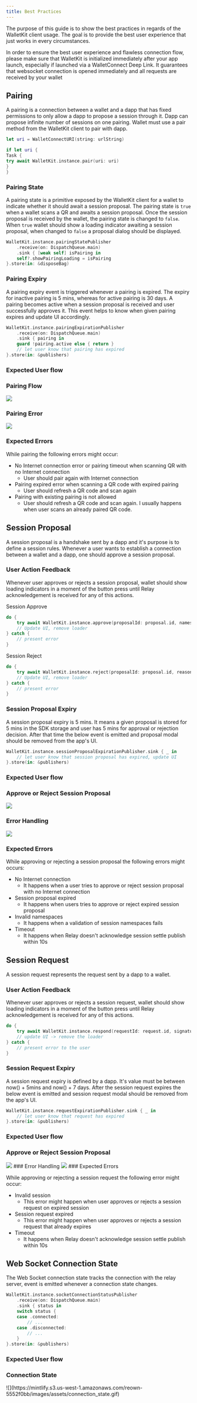 ```yaml
---
title: Best Practices
---
```


The purpose of this guide is to show the best practices in regards of the WalletKit client usage. The goal is to provide the best user experience that just works in every circumstances.

<Info>
In order to ensure the best user experience and flawless connection flow, please make sure that WalletKit is initialized immediately after your app launch, especially if launched via a WalletConnect Deep Link. It guarantees that websocket connection is opened immediately and all requests are received by your wallet
</Info>

## Pairing

A pairing is a connection between a wallet and a dapp that has fixed permissions to only allow a dapp to propose a session through it. Dapp can propose infinite number of sessions on one pairing. Wallet must use a pair method from the WalletKit client to pair with dapp.

```swift
let uri = WalletConnectURI(string: urlString)

if let uri {
Task {
try await WalletKit.instance.pair(uri: uri)
}
}

```

### Pairing State

A pairing state is a primitive exposed by the WalletKit client for a wallet to indicate whether it should await a session proposal. The pairing state is `true` when a wallet scans a QR and awaits a session proposal. Once the session proposal is received by the wallet, the pairing state is changed to `false`.
When `true` wallet should show a loading indicator awaiting a session proposal, when changed to `false` a proposal dialog should be displayed.

```swift
WalletKit.instance.pairingStatePublisher
    .receive(on: DispatchQueue.main)
    .sink { [weak self] isPairing in
    self?.showPairingLoading = isPairing
}.store(in: &disposeBag)
```

### Pairing Expiry

A pairing expiry event is triggered whenever a pairing is expired. The expiry for inactive pairing is 5 mins, whereas for active pairing is 30 days. A pairing becomes active when a session proposal is received and user successfully approves it. This event helps to know when given pairing expires and update UI accordingly.

```Swift
WalletKit.instance.pairingExpirationPublisher
    .receive(on: DispatchQueue.main)
    .sink { pairing in
    guard !pairing.active else { return }
    // let user know that pairing has expired
}.store(in: &publishers)
```

### Expected User flow

### Pairing Flow

<Frame>
  <img className="rounded-lg" src="https://mintlify.s3.us-west-1.amazonaws.com/reown-5552f0bb/images/assets/pairing.gif" style={{ width: '75%', height: '100%' }} />
</Frame>

### Pairing Error

<Frame>
  <img className="rounded-lg" src="https://mintlify.s3.us-west-1.amazonaws.com/reown-5552f0bb/images/assets/pairing_error.gif" style={{ width: '75%', height: '100%' }} />
</Frame>

### Expected Errors

While pairing the following errors might occur:

- No Internet connection error or pairing timeout when scanning QR with no Internet connection
  - User should pair again with Internet connection
- Pairing expired error when scanning a QR code with expired pairing
  - User should refresh a QR code and scan again
- Pairing with existing pairing is not allowed
  - User should refresh a QR code and scan again. I usually happens when user scans an already paired QR code.

## Session Proposal

A session proposal is a handshake sent by a dapp and it's purpose is to define a session rules. Whenever a user wants to establish a connection between a wallet and a dapp, one should approve a session proposal.

### User Action Feedback

Whenever user approves or rejects a session proposal, wallet should show loading indicators in a moment of the button press until Relay acknowledgement is received for any of this actions.

Session Approve
```swift
do {
    try await WalletKit.instance.approve(proposalId: proposal.id, namespaces: sessionNamespaces, sessionProperties: proposal.sessionProperties)
    // Update UI, remove loader
} catch {
    // present error
}
```

Session Reject

```swift
do {
    try await WalletKit.instance.reject(proposalId: proposal.id, reason: .userRejected)
    // Update UI, remove loader
} catch {
    // present error
}
```

### Session Proposal Expiry

A session proposal expiry is 5 mins. It means a given proposal is stored for 5 mins in the SDK storage and user has 5 mins for approval or rejection decision. After that time the below event is emitted and proposal modal should be removed from the app's UI.

```swift
WalletKit.instance.sessionProposalExpirationPublisher.sink { _ in
    // let user know that session proposal has expired, update UI
}.store(in: &publishers)
```

### Expected User flow

### Approve or Reject Session Proposal

<Frame caption="">
  <img className="rounded-lg" src="https://mintlify.s3.us-west-1.amazonaws.com/reown-5552f0bb/images/assets/pairing.gif" style={{ width: '75%', height: '100%' }}/>
</Frame>

### Error Handling

<Frame caption="">
  <img className="rounded-lg" src="https://mintlify.s3.us-west-1.amazonaws.com/reown-5552f0bb/images/assets/proposal_error.gif" style={{ width: '75%', height: '100%' }}/>
</Frame>

### Expected Errors

While approving or rejecting a session proposal the following errors might occurs:

- No Internet connection
  - It happens when a user tries to approve or reject session proposal with no Internet connection
- Session proposal expired
  - It happens when users tries to approve or reject expired session proposal
- Invalid namespaces
  - It happens when a validation of session namespaces fails
- Timeout
  - It happens when Relay doesn't acknowledge session settle publish within 10s

## Session Request

A session request represents the request sent by a dapp to a wallet.

### User Action Feedback

Whenever user approves or rejects a session request, wallet should show loading indicators in a moment of the button press until Relay acknowledgement is received for any of this actions.

```swift
do {
    try await WalletKit.instance.respond(requestId: request.id, signature: signature, from: account)
    // update UI -> remove the loader
} catch {
    // present error to the user
}
```

### Session Request Expiry

A session request expiry is defined by a dapp. It's value must be between now() + 5mins and now() + 7 days. After the session request expires the below event is emitted and session request modal should be removed from the app's UI.

```swift
WalletKit.instance.requestExpirationPublisher.sink { _ in
    // let user know that request has expired
}.store(in: &publishers)
```

### Expected User flow

### Approve or Reject Session Proposal
<Frame>
  <img className="rounded-lg" src="https://mintlify.s3.us-west-1.amazonaws.com/reown-5552f0bb/images/assets/session_request.gif" style={{ width: '75%', height: '100%' }}/>
</Frame>
### Error Handling
<Frame>
  <img className="rounded-lg" src="https://mintlify.s3.us-west-1.amazonaws.com/reown-5552f0bb/images/assets/session_request_error.gif" style={{ width: '75%', height: '100%' }}/>
</Frame>
### Expected Errors

While approving or rejecting a session request the following error might occur:

- Invalid session
  - This error might happen when user approves or rejects a session request on expired session
- Session request expired
  - This error might happen when user approves or rejects a session request that already expires
- Timeout
  - It happens when Relay doesn't acknowledge session settle publish within 10s

## Web Socket Connection State

The Web Socket connection state tracks the connection with the relay server, event is emitted whenever a connection state changes.

```swift
WalletKit.instance.socketConnectionStatusPublisher
    .receive(on: DispatchQueue.main)
    .sink { status in
    switch status {
    case .connected:
        // ...
    case .disconnected:
        // ...
    }
}.store(in: &publishers)
```

### Expected User flow

### Connection State
<Frame>
  ![](https://mintlify.s3.us-west-1.amazonaws.com/reown-5552f0bb/images/assets/connection_state.gif)
</Frame>